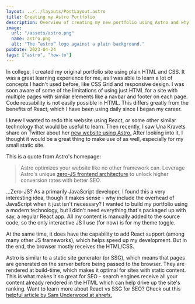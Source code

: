 ```yaml
---
layout: ../../layouts/PostLayout.astro
title: Creating my Astro Portfolio
description: Overview of creating my new portfolio using Astro and why I chose it
image: 
  url: "/assets/astro.png"
  name: astro.png
  alt: "The “astro” logo against a plain background."
pubDate: 2023-04-24
tags: ["astro", "how-to"]
---
```


In college, I created my original portfolio site using plain HTML and CSS. It was a great learning experience for me, as I was able to learn a lot of concepts I hadn't used before, like CSS Grid and responsive design. I was soon aware of some of the limitations of using just HTML for a site with multiple pages with similar elements like a navbar and footer on each page. Code reusability is not easily possible in HTML. This differs greatly from the benefits of React, which I have been using daily since I began my career.

I knew I wanted to redo this website using React, or some other similar technology that would be useful to learn. Then recently, I saw Una Kravets share on Twitter about her [new website using Astro.](www.una.im) After looking into it, I thought it would be a great thing to make use of as well, especially for my small static site.

This is a quote from Astro's homepage:

> Astro optimizes your website like no other framework can. Leverage Astro's unique [zero-JS frontend architecture](https://docs.astro.build/en/concepts/islands/) to unlock higher conversion rates with better SEO.

...Zero-JS? As a primarily JavaScript developer, I found this a very interesting idea, though it makes sense - why include the overhead of JavaScript when it just isn't necessary? I wanted to build my portfolio using a modern technology, but I didn't need everything that's packaged up with say, a regular React app. All my content is manually added to the source code, so the only interactive JS I use (for now) is for my theme toggle.

At the same time, it does have the capability to add React support (among many other JS frameworks), which helps speed up my development. But in the end, the browser mostly receives the HTML/CSS.

Astro is similar to a static site generator (or SSG), which means that pages are generated on the server before being passed to the browser. They are rendered at build-time, which makes it optimal for sites with static content. This is what makes it so great for SEO - search engines receive all your content already rendered in the HTML which can help drive up the site's ranking. Want to learn more about React vs SSG for SEO?  Check out this [helpful article by Sam Underwood at ahrefs.](https://ahrefs.com/blog/react-seo/)